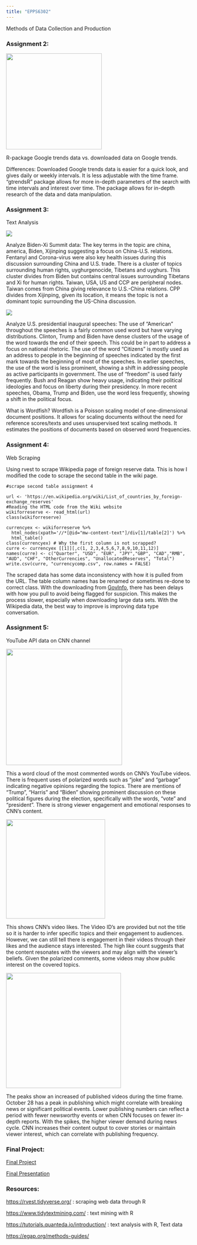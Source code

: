 ```yaml
---
title: "EPPS6302"
---
```


Methods of Data Collection and Production

### Assignment 2:

![](images/Google%20Trend%20Data.png){width="260"}

R-package Google trends data vs. downloaded data on Google trends.

Differences: Downloaded Google trends data is easier for a quick look, and gives daily or weekly intervals. It is less adjustable with the time frame. "gtrendsR" package allows for more in-depth parameters of the search with time intervals and interest over time. The package allows for in-depth research of the data and data manipulation.

### Assignment 3:

Text Analysis

![](images/Biden-XiAssignment3.png)

Analyze Biden-Xi Summit data: The key terms in the topic are china, america, Biden, Xijinping suggesting a focus on China-U.S. relations. Fentanyl and Corona-virus were also key health issues during this discussion surrounding China and U.S. trade. There is a cluster of topics surrounding human rights, uyghurgenocide, Tibetans and uyghurs. This cluster divides from Biden but contains central issues surrounding Tibetans and Xi for human rights. Taiwan, USA, US and CCP are peripheral nodes. Taiwan comes from China giving relevance to U.S.-China relations. CPP divides from Xijinping, given its location, it means the topic is not a dominant topic surrounding the US-China discussion.

![](images/LexicalPresidentPlot.png)

Analyze U.S. presidential inaugural speeches: The use of "American" throughout the speeches is a fairly common used word but have varying distributions. Clinton, Trump and Biden have dense clusters of the usage of the word towards the end of their speech. This could be in part to address a focus on national rhetoric. The use of the word "Citizens" is mostly used as an address to people in the beginning of speeches indicated by the first mark towards the beginning of most of the speeches. In earlier speeches, the use of the word is less prominent, showing a shift in addressing people as active participants in government. The use of "freedom" is used fairly frequently. Bush and Reagan show heavy usage, indicating their political ideologies and focus on liberty during their presidency. In more recent speeches, Obama, Trump and Biden, use the word less frequently, showing a shift in the political focus.

What is Wordfish? Wordfish is a Poisson scaling model of one-dimensional document positions. It allows for scaling documents without the need for reference scores/texts and uses unsupervised text scaling methods. It estimates the positions of documents based on observed word frequencies.

### Assignment 4:

Web Scraping

Using rvest to scrape Wikipedia page of foreign reserve data. This is how I modified the code to scrape the second table in the wiki page.

```         
#scrape second table assignment 4

url <- 'https://en.wikipedia.org/wiki/List_of_countries_by_foreign-exchange_reserves'
#Reading the HTML code from the Wiki website
wikiforreserve <- read_html(url)
class(wikiforreserve)

currencyex <- wikiforreserve %>%
  html_nodes(xpath='//*[@id="mw-content-text"]/div[1]/table[2]') %>%
  html_table()
class(currencyex) # Why the first column is not scrapped?
curre <- currencyex [[1]][,c(1, 2,3,4,5,6,7,8,9,10,11,12)]
names(curre) <- c("Quarter", "USD", "EUR", "JPY","GBP", "CAD","RMB", "AUD", "CHF", "OtherCurrencies", "UnallocatedReserves", "Total")
write.csv(curre, "currencycomp.csv", row.names = FALSE)
```

The scraped data has some data inconsistency with how it is pulled from the URL. The table column names has be renamed or sometimes re-done to correct class. With the downloading from [GovInfo](https://www.govinfo.gov/app/search/), there has been delays with how you pull to avoid being flagged for suspicion. This makes the process slower, especially when downloading large data sets. With the Wikipedia data, the best way to improve is improving data type conversation.

### Assignment 5:

YouTube API data on CNN channel

![](images/CNN_comments.png){width="315"}

This a word cloud of the most commented words on CNN's YouTube videos. There is frequent uses of polarized words such as "joke" and "garbage" indicating negative opinions regarding the topics. There are mentions of "Trump", "Harris" and "Biden" showing prominent discussion on these political figures during the election, specifically with the words, "vote" and "president". There is strong viewer engagement and emotional responses to CNN's content.

![](images/CnnLikes.png){width="269"}

This shows CNN's video likes. The Video ID's are provided but not the title so it is harder to infer specific topics and their engagement to audiences. However, we can still tell there is engagement in their videos through their likes and the audience stays interested. The high like count suggests that the content resonates with the viewers and may align with the viewer's beliefs. Given the polarized comments, some videos may show public interest on the covered topics.

![](images/CNNvideos.png){width="312"}

The peaks show an increased of published videos during the time frame. October 28 has a peak in publishing which might correlate with breaking news or significant political events. Lower publishing numbers can reflect a period with fewer newsworthy events or when CNN focuses on fewer in-depth reports. With the spikes, the higher viewer demand during news cycle. CNN increases their content output to cover stories or maintain viewer interest, which can correlate with publishing frequency.

### Final Project:

[Final Project](Frank_Final_Project.pdf)

[Final Presentation](Frank_Final_Presentation.pdf)

### Resources:

<https://rvest.tidyverse.org/> : scraping web data through R

<https://www.tidytextmining.com/> : text mining with R

<https://tutorials.quanteda.io/introduction/> : text analysis with R, Text data

<https://egap.org/methods-guides/>
